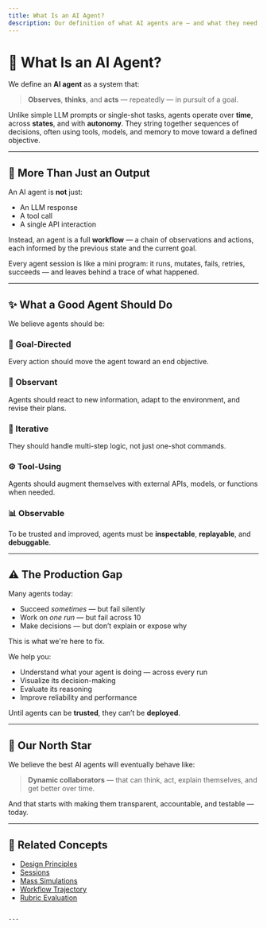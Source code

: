 ```yaml
---
title: What Is an AI Agent?
description: Our definition of what AI agents are — and what they need to become to be production-ready.
---
```


# 🧠 What Is an AI Agent?

We define an **AI agent** as a system that:

> **Observes**, **thinks**, and **acts** — repeatedly — in pursuit of a goal.

Unlike simple LLM prompts or single-shot tasks, agents operate over **time**, across **states**, and with **autonomy**. They string together sequences of decisions, often using tools, models, and memory to move toward a defined objective.

---

## 🔄 More Than Just an Output

An AI agent is **not** just:

- An LLM response
- A tool call
- A single API interaction

Instead, an agent is a full **workflow** — a chain of observations and actions, each informed by the previous state and the current goal.

Every agent session is like a mini program: it runs, mutates, fails, retries, succeeds — and leaves behind a trace of what happened.

---

## ✨ What a Good Agent Should Do

We believe agents should be:

### 🧠 Goal-Directed  
Every action should move the agent toward an end objective.

### 👀 Observant  
Agents should react to new information, adapt to the environment, and revise their plans.

### 🔁 Iterative  
They should handle multi-step logic, not just one-shot commands.

### ⚙️ Tool-Using  
Agents should augment themselves with external APIs, models, or functions when needed.

### 📊 Observable  
To be trusted and improved, agents must be **inspectable**, **replayable**, and **debuggable**.

---

## ⚠️ The Production Gap

Many agents today:

- Succeed *sometimes* — but fail silently
- Work on *one run* — but fail across 10
- Make decisions — but don’t explain or expose why

This is what we're here to fix.

We help you:

- Understand what your agent is doing — across every run
- Visualize its decision-making
- Evaluate its reasoning
- Improve reliability and performance

Until agents can be **trusted**, they can’t be **deployed**.

---

## 🧭 Our North Star

We believe the best AI agents will eventually behave like:

> **Dynamic collaborators** — that can think, act, explain themselves, and get better over time.

And that starts with making them transparent, accountable, and testable — today.

---

## 🔗 Related Concepts

- [Design Principles](/core-concepts/principles)
- [Sessions](/sessions)
- [Mass Simulations](/mass-simulations)
- [Workflow Trajectory](/features/workflow-trajectory)
- [Rubric Evaluation](/rubric-evaluation)
```

---